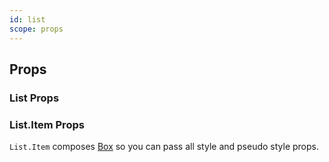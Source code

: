 ```yaml
---
id: list
scope: props
---
```


## Props

### List Props

<PropsTable of='ListRoot' />

### List.Item Props

`List.Item` composes [Box](/docs/components/layout/box) so you can pass all
style and pseudo style props.
